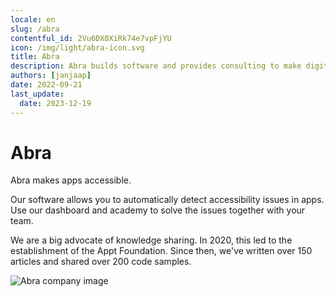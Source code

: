 ```yaml
---
locale: en
slug: /abra
contentful_id: 2Vu6DX0XiRk74e7vpFjYU
icon: /img/light/abra-icon.svg
title: Abra
description: Abra builds software and provides consulting to make digital accessibility understandable for everyone.
authors: [janjaap]
date: 2022-09-21
last_update:
  date: 2023-12-19
---
```


# Abra

Abra makes apps accessible.

Our software allows you to automatically detect accessibility issues in apps. Use our dashboard and academy to solve the issues together with your team.

We are a big advocate of knowledge sharing. In 2020, this led to the establishment of the Appt Foundation. Since then, we've written over 150 articles and shared over 200 code samples.

<CustomLink url="https://abra.ai" label="Visit the website of Abra" external={true} appearance="primaryButton" />

<Image src="/img/light/Abra company.jpg" alt="Abra company image"/>
